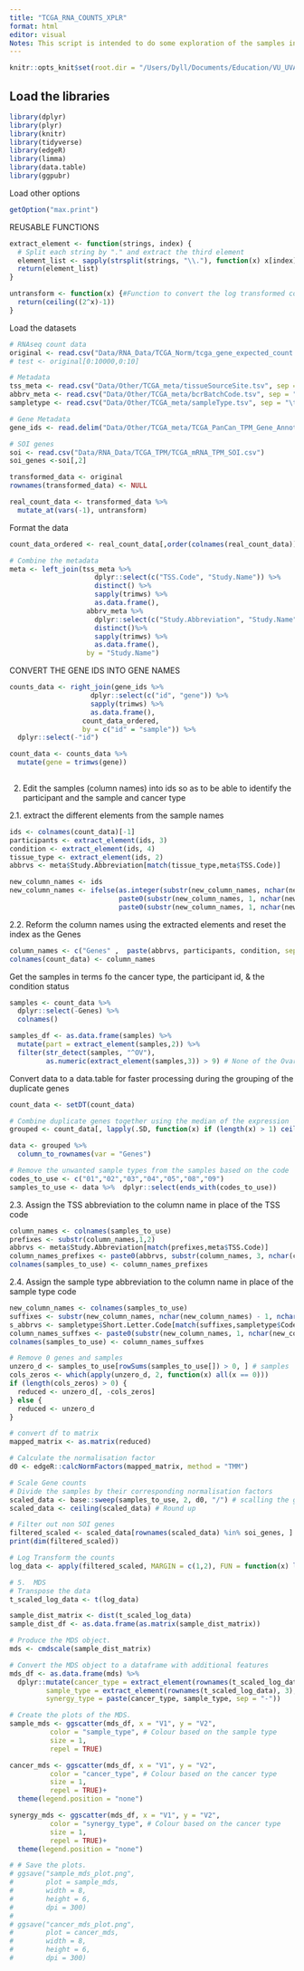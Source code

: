 ```yaml
---
title: "TCGA_RNA_COUNTS_XPLR"
format: html
editor: visual
Notes: This script is intended to do some exploration of the samples in the count based TCGA PanCan dataset.
---
```


```r
knitr::opts_knit$set(root.dir = "/Users/Dyll/Documents/Education/VU_UVA/Internship/Epigenetics/Janssen_Group-UMCUtrecht/Main_Project")
```

## Load the libraries

```r
library(dplyr)
library(plyr)
library(knitr)
library(tidyverse)
library(edgeR)
library(limma)
library(data.table)
library(ggpubr)
```

Load other options

```r
getOption("max.print")
```

REUSABLE FUNCTIONS

```r
extract_element <- function(strings, index) {
  # Split each string by "." and extract the third element
  element_list <- sapply(strsplit(strings, "\\."), function(x) x[index])
  return(element_list)
}

untransform <- function(x) {#Function to convert the log transformed counts back into original counts
  return(ceiling((2^x)-1))
}
```

Load the datasets

```r

# RNAseq count data
original <- read.csv("Data/RNA_Data/TCGA_Norm/tcga_gene_expected_count.csv")
# test <- original[0:10000,0:10]

# Metadata
tss_meta <- read.csv("Data/Other/TCGA_meta/tissueSourceSite.tsv", sep = "\t")
abbrv_meta <- read.csv("Data/Other/TCGA_meta/bcrBatchCode.tsv", sep = "\t")
sampletype <- read.csv("Data/Other/TCGA_meta/sampleType.tsv", sep = "\t", colClasses = c("character"))

# Gene Metadata
gene_ids <- read.delim("Data/Other/TCGA_meta/TCGA_PanCan_TPM_Gene_Annotations.txt")

# SOI genes
soi <- read.csv("Data/RNA_Data/TCGA_TPM/TCGA_mRNA_TPM_SOI.csv")
soi_genes <-soi[,2]
```

```r
transformed_data <- original
rownames(transformed_data) <- NULL

real_count_data <- transformed_data %>%
  mutate_at(vars(-1), untransform)
```

Format the data

```r
count_data_ordered <- real_count_data[,order(colnames(real_count_data))]

# Combine the metadata
meta <- left_join(tss_meta %>% 
                     dplyr::select(c("TSS.Code", "Study.Name")) %>% 
                     distinct() %>% 
                     sapply(trimws) %>% 
                     as.data.frame(),
                   abbrv_meta %>%
                     dplyr::select(c("Study.Abbreviation", "Study.Name")) %>% 
                     distinct()%>% 
                     sapply(trimws) %>% 
                     as.data.frame(), 
                   by = "Study.Name")

```

CONVERT THE GENE IDS INTO GENE NAMES

```r
counts_data <- right_join(gene_ids %>% 
                    dplyr::select(c("id", "gene")) %>% 
                    sapply(trimws) %>% 
                    as.data.frame(),
                  count_data_ordered,
                  by = c("id" = "sample")) %>% 
  dplyr::select(-"id")

count_data <- counts_data %>%
  mutate(gene = trimws(gene))
  
```

2.  Edit the samples (column names) into ids so as to be able to identify the participant and the sample and cancer type

2.1. extract the different elements from the sample names

```r
ids <- colnames(count_data)[-1]
participants <- extract_element(ids, 3)
condition <- extract_element(ids, 4)
tissue_type <- extract_element(ids, 2)
abbrvs <- meta$Study.Abbreviation[match(tissue_type,meta$TSS.Code)]
```


```r
new_column_names <- ids
new_column_names <- ifelse(as.integer(substr(new_column_names, nchar(new_column_names) - 1, nchar(new_column_names))) > 9,
                           paste0(substr(new_column_names, 1, nchar(new_column_names) - 2), "N"),
                           paste0(substr(new_column_names, 1, nchar(new_column_names) - 2), "C"))
```

2.2. Reform the column names using the extracted elements and reset the index as the Genes

```r
column_names <- c("Genes" ,  paste(abbrvs, participants, condition, sep = "."))
colnames(count_data) <- column_names
```

Get the samples in terms fo the cancer type, the participant id, & the condition status
```r
samples <- count_data %>% 
  dplyr::select(-Genes) %>% 
  colnames()

samples_df <- as.data.frame(samples) %>% 
  mutate(part = extract_element(samples,2)) %>% 
  filter(str_detect(samples, "^OV"),
         as.numeric(extract_element(samples,3)) > 9) # None of the Ovarian cancer samples are normal (no normal type) 
```




Convert data to a data.table for faster processing during the grouping of the duplicate genes

```r
count_data <- setDT(count_data)  

# Combine duplicate genes together using the median of the expression
grouped <- count_data[, lapply(.SD, function(x) if (length(x) > 1) ceiling(median(x, na.rm = TRUE)) else x), by = Genes, .SDcols = -"Genes"]
```

```r
data <- grouped %>%
  column_to_rownames(var = "Genes")

# Remove the unwanted sample types from the samples based on the code
codes_to_use <- c("01","02","03","04","05","08","09")
samples_to_use <- data %>%  dplyr::select(ends_with(codes_to_use))
```

2.3. Assign the TSS abbreviation to the column name in place of the TSS code

```r
column_names <- colnames(samples_to_use)
prefixes <- substr(column_names,1,2)
abbrvs <- meta$Study.Abbreviation[match(prefixes,meta$TSS.Code)]
column_names_prefixes <- paste0(abbrvs, substr(column_names, 3, nchar(column_names)))
colnames(samples_to_use) <- column_names_prefixes
```

2.4. Assign the sample type abbreviation to the column name in place of the sample type code

```r
new_column_names <- colnames(samples_to_use)
suffixes <- substr(new_column_names, nchar(new_column_names) - 1, nchar(new_column_names))
s_abbrvs <- sampletype$Short.Letter.Code[match(suffixes,sampletype$Code)]
column_names_suffxes <- paste0(substr(new_column_names, 1, nchar(new_column_names) - 2), s_abbrvs)
colnames(samples_to_use) <- column_names_suffxes
```

```r
# Remove 0 genes and samples
unzero_d <- samples_to_use[rowSums(samples_to_use[]) > 0, ] # samples
cols_zeros <- which(apply(unzero_d, 2, function(x) all(x == 0)))
if (length(cols_zeros) > 0) {
  reduced <- unzero_d[, -cols_zeros]
} else {
  reduced <- unzero_d
}
```

```r
# convert df to matrix 
mapped_matrix <- as.matrix(reduced)

# Calculate the normalisation factor 
d0 <- edgeR::calcNormFactors(mapped_matrix, method = "TMM")

# Scale Gene counts
# Divide the samples by their corresponding normalisation factors
scaled_data <- base::sweep(samples_to_use, 2, d0, "/") # scalling the genes (2 = columns)
scaled_data <- ceiling(scaled_data) # Round up
```

```r
# Filter out non SOI genes
filtered_scaled <- scaled_data[rownames(scaled_data) %in% soi_genes, ]
print(dim(filtered_scaled))

# Log Transform the counts
log_data <- apply(filtered_scaled, MARGIN = c(1,2), FUN = function(x) log(x + 1))
```

```r
# 5.  MDS
# Transpose the data 
t_scaled_log_data <- t(log_data)
```

```r
sample_dist_matrix <- dist(t_scaled_log_data)
sample_dist_df <- as.data.frame(as.matrix(sample_dist_matrix))
```

```r
# Produce the MDS object.
mds <- cmdscale(sample_dist_matrix)

# Convert the MDS object to a dataframe with additional features
mds_df <- as.data.frame(mds) %>% 
  dplyr::mutate(cancer_type = extract_element(rownames(t_scaled_log_data), 1),
         sample_type = extract_element(rownames(t_scaled_log_data), 3),
         synergy_type = paste(cancer_type, sample_type, sep = "-"))
```

```r
# Create the plots of the MDS.
sample_mds <- ggscatter(mds_df, x = "V1", y = "V2", 
          color = "sample_type", # Colour based on the sample type
          size = 1,
          repel = TRUE)

cancer_mds <- ggscatter(mds_df, x = "V1", y = "V2", 
          color = "cancer_type", # Colour based on the cancer type
          size = 1,
          repel = TRUE)+
  theme(legend.position = "none")

synergy_mds <- ggscatter(mds_df, x = "V1", y = "V2", 
          color = "synergy_type", # Colour based on the cancer type
          size = 1,
          repel = TRUE)+
  theme(legend.position = "none")
```

```r
# # Save the plots.
# ggsave("sample_mds_plot.png",   
#        plot = sample_mds,       
#        width = 8,              
#        height = 6,             
#        dpi = 300) 
# 
# ggsave("cancer_mds_plot.png",   
#        plot = cancer_mds,       
#        width = 8,              
#        height = 6,             
#        dpi = 300)
```
